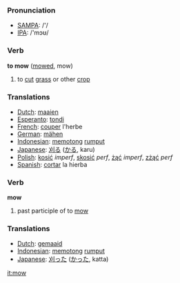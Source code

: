 === Pronunciation ===
*[[w:SAMPA|SAMPA]]: /'/
*[[w:IPA|IPA]]: /'mɔʊ/

=== Verb ===
{{en-infl-reg-consonant|mow||}}

'''to mow''' ([[mowed]], mow)

# to [[cut]] [[grass]] or other [[crop]]

=== Translations ===
*[[Dutch]]: [[maaien]]
*[[Esperanto]]: [[tondi]]
*[[French]]: [[couper]] l'herbe
*[[German]]: [[mähen]]
*[[Indonesian]]: [[potong|memotong]] [[rumput]]
*[[Japanese]]: [[刈る]] ([[かる]], karu)
*[[Polish]]: [[kosić]] ''imperf'', [[skosić]] ''perf'', [[żąć]] ''imperf'', [[zżąć]] ''perf''
*[[Spanish]]: [[cortar]] la hierba

=== Verb ===

'''mow'''

# past participle of to [[mow]]

=== Translations ===
*[[Dutch]]: [[gemaaid]]
*[[Indonesian]]: [[potong|memotong]] [[rumput]]
*[[Japanese]]: [[刈った]] ([[かった]], katta)

[[it:mow]]